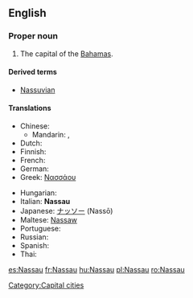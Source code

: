 {{wikipedia}}
==English==

===Proper noun===
{{en-proper noun}}

# The capital of the [[Bahamas]].

====Derived terms====
* [[Nassuvian]]

====Translations====
{{trans-top|capital of the Bahamas}}
* Chinese:
** Mandarin: {{t-|cmn|拿騷|sc=Hani}}, {{t-|cmn|拿骚|tr=Násāo|sc=Hani}}
* Dutch: {{t-|nl|Nassau}}
* Finnish: {{t-|fi|Nassau}}
* French: {{t-|fr|Nassau}}
* German: {{t-|de|Nassau}}
* Greek: [[Νασσάου]]
{{trans-mid}}
* Hungarian: {{t+|hu|Nassau}}
* Italian: '''Nassau''' {{f}}
* Japanese: [[ナッソー]] (Nassō)
* Maltese: [[Nassaw]]
* Portuguese: {{t-|pt|Nassau}}
* Russian: {{t|ru|Нассау|tr=Nassáu}}
* Spanish: {{t+|es|Nassau}}
* Thai: {{t|th|นัสซอ|tr=nátsaaw|sc=Thai}}
{{trans-bottom}}

{{anagrams:en/aanssu}}

[[Category:Capital cities]]

[[es:Nassau]]
[[fr:Nassau]]
[[hu:Nassau]]
[[pl:Nassau]]
[[ro:Nassau]]